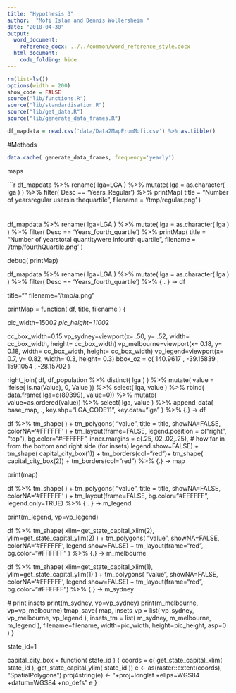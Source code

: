 ```yaml
---
title: "Hypothesis 3"
author:  "Mofi Islam and Dennis Wollersheim "
date: "2018-04-30"
output: 
  word_document:
    reference_docx: ../../common/word_reference_style.docx
  html_document:
    code_folding: hide
---
```



```r
rm(list=ls())
options(width = 200)
show_code = FALSE
source("lib/functions.R")
source("lib/standardisation.R")
source("lib/get_data.R")
source("lib/generate_data_frames.R")

df_mapdata = read.csv('data/Data2MapFromMofi.csv') %>% as.tibble()

```
#Methods

```r

data.cache( generate_data_frames, frequency='yearly')

```

maps 

```r


df_mapdata  %>%
  rename( lga=LGA ) %>%
  mutate( lga = as.character( lga ) ) %>%
  filter( Desc == 'Years_Regular') %>% 
  printMap( title = "Number of years\nthe regular users\nwere in the\nhighest quartile",
                                                filename = '/tmp/regular.png' )

#
df_mapdata  %>%
  rename( lga=LGA ) %>%
  mutate( lga = as.character( lga ) ) %>%
  filter( Desc == 'Years_fourth_quartile') %>% 
  printMap( title = "Number of years\nthe total quantity\ndispensed were in\nthe fourth quartile",
           filename = '/tmp/fourthQuartile.png' )


debug( printMap)

df_mapdata  %>%
  rename( lga=LGA ) %>%
  mutate( lga = as.character( lga ) ) %>%
  filter( Desc == 'Years_fourth_quartile') %>% 
  { . } -> df

title=""
filename="/tmp/a.png"
 
printMap = function( df, title, filename )  {

  pic_width=1500*2
  pic_height=1100*2

  cc_box_width=0.15
  vp_sydney=viewport(x= .50, y= .52, width= cc_box_width, height= cc_box_width)
  vp_melbourne=viewport(x= 0.18, y= 0.18, width= cc_box_width, height= cc_box_width)
  vp_legend=viewport(x= 0.7, y= 0.82, width= 0.3, height= 0.3)
  bbox_oz = c( 140.9617 , -39.15839 , 159.1054 , -28.15702 )

  right_join( df, df_population %>% distinct( lga ) ) %>%
      mutate( value = ifelse( is.na(Value), 0, Value )) %>%
      select( lga, value ) %>%
      rbind( data.frame( lga=c(89399), value=0)) %>%
      mutate( value=as.ordered(value)) %>% 
      select( lga, value ) %>%
      append_data( base_map, 
                  ., 
                  key.shp="LGA_CODE11", 
                  key.data="lga" 
                  )  %>%
      {.} -> df

  df %>%
    tm_shape( ) + 
    tm_polygons( "value", 
                title = title,
                showNA=FALSE,
                colorNA='#FFFFFF'
                ) +
    tm_layout(frame=FALSE,
              legend.position = c("right", "top"), bg.color="#FFFFFF",
              inner.margins = c(.25,.02,.02,.25),  # how far in from the bottom and right side (for insets)
              legend.show=FALSE) +
    tm_shape( capital_city_box(1)) + tm_borders(col="red")+
    tm_shape( capital_city_box(2)) + tm_borders(col="red") %>%
  {.} -> map

  print(map)

  df %>%
    tm_shape( ) + 
    tm_polygons( "value", 
                title = title,
                showNA=FALSE,
                colorNA='#FFFFFF'
                ) +
  tm_layout(frame=FALSE,
            bg.color="#FFFFFF",
            legend.only=TRUE) %>%
    { . } -> m_legend

  print(m_legend, vp=vp_legend)

  df %>%
    tm_shape( xlim=get_state_capital_xlim(2),
              ylim=get_state_capital_ylim(2) ) +
    tm_polygons( "value", 
                showNA=FALSE,
                colorNA='#FFFFFF',
                legend.show=FALSE) +
    tm_layout(frame="red", 
              bg.color="#FFFFFF"
              )  %>%
    {.} -> m_melbourne

  df %>% 
    tm_shape( xlim=get_state_capital_xlim(1),
              ylim=get_state_capital_ylim(1) ) +
    tm_polygons( "value", 
      showNA=FALSE,
      colorNA='#FFFFFF',
      legend.show=FALSE) +
    tm_layout(frame="red", bg.color="#FFFFFF")  %>%
    {.} -> m_sydney

  # print insets
  print(m_sydney, vp=vp_sydney)
  print(m_melbourne, vp=vp_melbourne)
  tmap_save( map, 
            insets_vp = list( vp_sydney, vp_melbourne, vp_legend ),
            insets_tm = list( m_sydney, m_melbourne, m_legend ),
            filename=filename, 
             width=pic_width, height=pic_height, asp=0
            ) 
}

state_id=1

capital_city_box = function( state_id ) {
  coords = c( get_state_capital_xlim( state_id ), get_state_capital_ylim( state_id ))
  e <- as(raster::extent(coords), "SpatialPolygons")
  proj4string(e) <- "+proj=longlat +ellps=WGS84 +datum=WGS84 +no_defs"
  e
}

